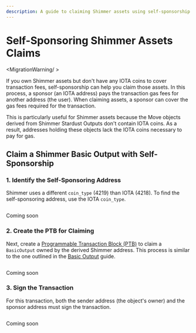```yaml
---
description: A guide to claiming Shimmer assets using self-sponsorship when the address lacks IOTA coins for transaction fees.
---
```



# Self-Sponsoring Shimmer Assets Claims

<MigrationWarning/ >

If you own Shimmer assets but don't have any IOTA coins to cover transaction fees, 
self-sponsorship can help you claim those assets.
In this process, a sponsor (an IOTA address) pays the transaction gas fees for another address (the user).
When claiming assets, a sponsor can cover the gas fees required for the transaction.

This is particularly useful for Shimmer assets because the Move objects derived from Shimmer Stardust Outputs don't contain IOTA coins.
As a result, addresses holding these objects lack the IOTA coins necessary to pay for gas.

## Claim a Shimmer Basic Output with Self-Sponsorship

### 1. Identify the Self-Sponsoring Address

Shimmer uses a different `coin_type` (4219) than IOTA (4218).
To find the self-sponsoring address, use the IOTA `coin_type`.

<Tabs groupId="language">
<TabItem value="rust" label="Rust">

```rust file=<rootDir>/docs/examples/rust/stardust/shimmer-self-sponsor.rs#L44-L50
```

</TabItem>
<TabItem value="typescript" label="TypeScript">

Coming soon

</TabItem>
</Tabs>

### 2. Create the PTB for Claiming

Next, create a [Programmable Transaction Block (PTB)](../../iota-101/transactions/ptb/building-ptb.mdx)
to claim a `BasicOutput` owned by the derived Shimmer address.
This process is similar to the one outlined in the [Basic Output](basic.mdx) guide.

<Tabs groupId="language">
<TabItem value="rust" label="Rust">

```rust file=<rootDir>/docs/examples/rust/stardust/shimmer-self-sponsor.rs#L85-L135
```

</TabItem>
<TabItem value="typescript" label="TypeScript">

Coming soon

</TabItem>
</Tabs>

### 3. Sign the Transaction

For this transaction, both the sender address (the object's owner) and the sponsor address must sign the transaction.

<Tabs groupId="language">
<TabItem value="rust" label="Rust">

```rust file=<rootDir>/docs/examples/rust/stardust/shimmer-self-sponsor.rs#L151-L177
```

</TabItem>
<TabItem value="typescript" label="TypeScript">

Coming soon

</TabItem>
</Tabs>
